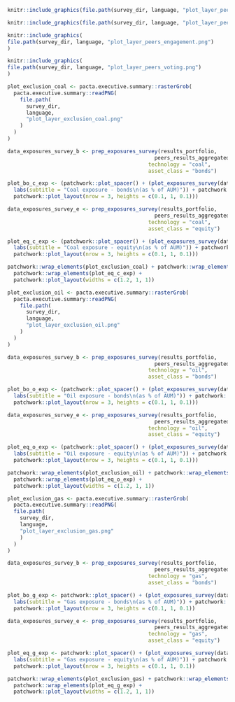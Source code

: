```{=latex}

\section{Umfrage zu Klimama{\ss}nahmen}

Dieser Abschnitt bietet Einblicke in die Wirksamkeit von Klimama{\ss}nahmen auf institutioneller Ebene. Die Ergebnisse basieren auf der ergänzenden qualitativen Umfrage zu Klimama{\ss}nahmen. Die Umfrageergebnisse werden mit den Ergebnissen der Peers und den quantitativen Ergebnissen dieses Portfolios verglichen. Bitte beachten Sie, dass die Antworten der Umfrageteilnehmenden auf eigenen Angaben beruhen und nicht von RMI überprüft wurden.

\fbox{\begin{minipage}{\textwidth}
\textbf{Erläuterungen zu den unten dargestellten Zielscheibendiagrammen:} Jeder Kreis steht für eine klimarelevante Ma{\ss}nahme und ist farblich gekennzeichnet, wenn die Massnahme umgesetzt wurde. Der Wirksamkeitsgrad der Ma{\ss}nahmen nimmt vom äusseren zum inneren Ring und mit der Farbintensität zu. \textbf{Je mehr Kreise vom äusseren zum inneren Kreis farblich markiert sind, desto ambitionierter sind die Klimama{\ss}nahmen Ihrer Institution.} Weitere Informationen zum Lesen der Zielscheibendiagramm finden Sie im Anhang und im Abschnitt über die qualitative Umfrage im interaktiven Bericht. 
\end{minipage}
}

\begin{esbox}{Netto-Null-Ziele und Übergangspläne}[\engagementImage]

Mit der Verabschiedung des Bundesgesetzes über die Ziele im Klimaschutz, die Innovation und die Stärkung der Energiesicherheit \textbf{\href{https://www.fedlex.admin.ch/eli/fga/2022/2403/de}{(link)}} im Juni 2023 hat sich die Schweiz dem Ziel verpflichtet, bis spätestens 2050 Netto-Null-Emissionen zu erreichen. Darüber hinaus ist es für gro{\ss}e Unternehmen verpflichtend und für alle Institutionen empfohlen, über ihre Netto-Null-Umstellungspläne zu berichten \textbf{\href{https://www.fedlex.admin.ch/eli/oc/2022/747/de}{(link)}}. Die folgenden beiden Zielscheibendiagramme zeigen, wie ehrgeizig Sie und Ihre Peers in Bezug auf Netto-Null-Ziele und Übergangspläne sind. Die am wenigsten ehrgeizige Ma{\ss}nahme ist die Erstellung eines Ziel- bzw. Übergangsplans für einige Geschäftsbereiche, die ehrgeizigste ist die Erstellung eines Plans für alle klimarelevanten Geschäftsbereiche Ihres Unternehmens, und die Best-Practice ist schlie{\ss}lich die öffentliche Bekanntgabe des Plans. Der Text neben einem Zielscheiben-Diagramm bietet einen Vergleich mit dem Anteil der Peers, die Best-Practies anwenden, d. h. die jenigen, bei welchen alle Ebenen ausgefüllt sind.

\begin{center}
\begin{minipage}{0.4\textwidth}
```

```r
knitr::include_graphics(file.path(survey_dir, language, "plot_layer_peers_net_zero.png"))
```

```{=latex}
\end{minipage}%
\hspace{0.15\textwidth}
\begin{minipage}{0.4\textwidth}
```


```r
knitr::include_graphics(file.path(survey_dir, language, "plot_layer_peers_transition_plan.png"))
```

```{=latex}

\end{minipage}%
\end{center}

\end{esbox}

\begin{esbox}{Engagementstrategien bei börsennotierten Aktien}[\engagementImage]

Forschung zeigt, dass glaubwürdiges Engagement eine der effektivsten Methoden sein kann, um die Ausrichtung der Klimaziele von Unternehmen in die man investiert zu verbessern und somit aktiv zu den Klimazielen eines Finanzinstituts beizutragen und seine Portfolios auf Klimaziele auszurichten. Die nachstehenden Zielscheiben-Diagramme bewerten Ihre Engagement-Aktivitäten (bilateral oder über die Ausübung von Stimmrechten), unabhängig davon, ob sie von Ihrer Institution durchgeführt oder ausgelagert wurden. In den Diagrammen wird bewertet, inwieweit Ihre Engagement-Aktivitäten den Praktiken folgen, welche zu den effektivsten zur Verbesserung der Klimaleistung von Unternehmen und Fonds zählen in die Sie investiert sind. Der Text neben einem Zielscheiben-Diagramm bietet einen Vergleich mit dem Anteil der Peers, welche alle Best-Practies anwenden, d. h. die jenigen, bei welchen alle Ebenen ausgefüllt sind.

\begin{center}
\begin{minipage}{0.4\textwidth}
```

```r
knitr::include_graphics(
file.path(survey_dir, language, "plot_layer_peers_engagement.png")
)
```

```{=latex}
\end{minipage}%
\begin{minipage}{0.4\textwidth}
```


```r
knitr::include_graphics(
file.path(survey_dir, language, "plot_layer_peers_voting.png")
)
```

```{=latex}
\end{minipage}%

\end{center}

\end{esbox}

\begin{esbox}{Anleihen und Aktien: Verwendung von Ausschlussstrategien für fossile Brennstoffe vs. PACTA-Exposure}[\engagementImage]

Ausschlussstrategien können wirksame Ma{\ss}nahmen sein, um ein Portfolio mit Klimazielen in Einklang zu bringen. In den nachstehenden Diagrammen werden die angegebenen Ausschlussstrategien in fossilen Brennstoffsektoren mit dem Engagement im Kohlebergbau sowie in der Öl- und Gasförderung gemä{\ss} den PACTA-Ergebnissen für dieses Portfolio verglichen. Wenn Ausschlussstrategien auf institutioneller Ebene angewandt werden, ist davon auszugehen, dass das prozentuale Engagement in diesen Sektoren im Vergleich zum gesamten prozentualen Engagement der Portfolios von Peers gleich Null oder sehr gering ist. Bitte beachten Sie, dass die unten aufgeführten Engagements auch Ihr indirektes Engagement in diesen Sektoren widerspiegeln, das sich aus ihren Anlagen in Fonds ergibt. Bitte beachten Sie auch, dass sich die Beschriftungen der Zielscheiben-Diagramme für Kohle von denen für Öl und Gas unterscheiden. Der Grund dafür ist, dass die Kohlenstoffintensität der Kohleförderung so hoch ist, dass sie so schnell wie möglich aufgegeben werden muss.

\begin{center}
```

```r
plot_exclusion_coal <- pacta.executive.summary::rasterGrob(
  pacta.executive.summary::readPNG(
    file.path(
      survey_dir, 
      language, 
      "plot_layer_exclusion_coal.png"
    )
  )
)

data_exposures_survey_b <- prep_exposures_survey(results_portfolio,
                                               peers_results_aggregated,
                                             technology = "coal",
                                             asset_class = "bonds")

plot_bo_c_exp <- (patchwork::plot_spacer() + (plot_exposures_survey(data_exposures_survey_b) +
  labs(subtitle = "Coal exposure - bonds\n(as % of AUM)")) + patchwork::plot_spacer() +
  patchwork::plot_layout(nrow = 3, heights = c(0.1, 1, 0.1)))

data_exposures_survey_e <- prep_exposures_survey(results_portfolio,
                                               peers_results_aggregated,
                                             technology = "coal",
                                             asset_class = "equity")

plot_eq_c_exp <- (patchwork::plot_spacer() + (plot_exposures_survey(data_exposures_survey_e) +
  labs(subtitle = "Coal exposure - equity\n(as % of AUM)")) + patchwork::plot_spacer() +
  patchwork::plot_layout(nrow = 3, heights = c(0.1, 1, 0.1)))

patchwork::wrap_elements(plot_exclusion_coal) + patchwork::wrap_elements(plot_bo_c_exp) +
  patchwork::wrap_elements(plot_eq_c_exp) +
  patchwork::plot_layout(widths = c(1.2, 1, 1))
```

```r

plot_exclusion_oil <- pacta.executive.summary::rasterGrob(
  pacta.executive.summary::readPNG(
    file.path(
      survey_dir, 
      language, 
      "plot_layer_exclusion_oil.png"
    )
  )
)

data_exposures_survey_b <- prep_exposures_survey(results_portfolio,
                                               peers_results_aggregated,
                                             technology = "oil",
                                             asset_class = "bonds")

plot_bo_o_exp <- (patchwork::plot_spacer() + (plot_exposures_survey(data_exposures_survey_b) +
  labs(subtitle = "Oil exposure - bonds\n(as % of AUM)")) + patchwork::plot_spacer() +
  patchwork::plot_layout(nrow = 3, heights = c(0.1, 1, 0.1)))

data_exposures_survey_e <- prep_exposures_survey(results_portfolio, 
                                               peers_results_aggregated,
                                             technology = "oil",
                                             asset_class = "equity")

plot_eq_o_exp <- (patchwork::plot_spacer() + (plot_exposures_survey(data_exposures_survey_e) +
  labs(subtitle = "Oil exposure - equity\n(as % of AUM)")) + patchwork::plot_spacer() +
  patchwork::plot_layout(nrow = 3, heights = c(0.1, 1, 0.1)))

patchwork::wrap_elements(plot_exclusion_oil) + patchwork::wrap_elements(plot_bo_o_exp) +
  patchwork::wrap_elements(plot_eq_o_exp) +
  patchwork::plot_layout(widths = c(1.2, 1, 1))
```

```r
plot_exclusion_gas <- pacta.executive.summary::rasterGrob(
  pacta.executive.summary::readPNG(
  file.path(
    survey_dir, 
    language, 
    "plot_layer_exclusion_gas.png"
    )
  )
)

data_exposures_survey_b <- prep_exposures_survey(results_portfolio, 
                                               peers_results_aggregated,
                                             technology = "gas",
                                             asset_class = "bonds")

plot_bo_g_exp <- patchwork::plot_spacer() + (plot_exposures_survey(data_exposures_survey_b) +
  labs(subtitle = "Gas exposure - bonds\n(as % of AUM)")) + patchwork::plot_spacer() +
  patchwork::plot_layout(nrow = 3, heights = c(0.1, 1, 0.1))

data_exposures_survey_e <- prep_exposures_survey(results_portfolio, 
                                               peers_results_aggregated,
                                             technology = "gas",
                                             asset_class = "equity")

plot_eq_g_exp <- patchwork::plot_spacer() + (plot_exposures_survey(data_exposures_survey_e) +
  labs(subtitle = "Gas exposure - equity\n(as % of AUM)")) + patchwork::plot_spacer() +
  patchwork::plot_layout(nrow = 3, heights = c(0.1, 1, 0.1))

patchwork::wrap_elements(plot_exclusion_gas) + patchwork::wrap_elements(plot_bo_g_exp) +
  patchwork::wrap_elements(plot_eq_g_exp) +
  patchwork::plot_layout(widths = c(1.2, 1, 1))
```

```{=latex}
\end{center}
\end{esbox}
\newpage
```
